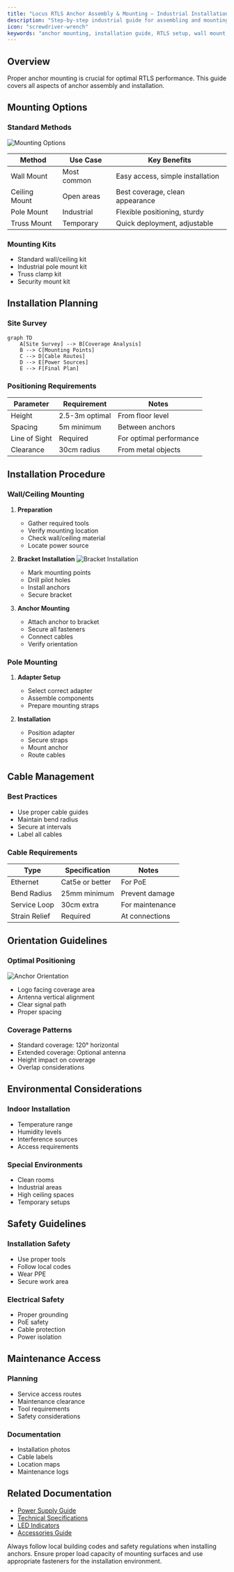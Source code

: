```yaml
---
title: "Locus RTLS Anchor Assembly & Mounting – Industrial Installation Guide"
description: "Step-by-step industrial guide for assembling and mounting Locus RTLS anchors, including wall, ceiling, and pole installation best practices."
icon: "screwdriver-wrench"
keywords: "anchor mounting, installation guide, RTLS setup, wall mount, ceiling mount, assembly instructions, mounting options, Locus RTLS"
---
```



## Overview

Proper anchor mounting is crucial for optimal RTLS performance. This guide covers all aspects of anchor assembly and installation.

## Mounting Options

### Standard Methods
![Mounting Options](../images/mounting-options.png)

| Method | Use Case | Key Benefits |
|--------|----------|--------------|
| Wall Mount | Most common | Easy access, simple installation |
| Ceiling Mount | Open areas | Best coverage, clean appearance |
| Pole Mount | Industrial | Flexible positioning, sturdy |
| Truss Mount | Temporary | Quick deployment, adjustable |

### Mounting Kits
- Standard wall/ceiling kit
- Industrial pole mount kit
- Truss clamp kit
- Security mount kit

## Installation Planning

### Site Survey
```mermaid
graph TD
    A[Site Survey] --> B[Coverage Analysis]
    B --> C[Mounting Points]
    C --> D[Cable Routes]
    D --> E[Power Sources]
    E --> F[Final Plan]
```

### Positioning Requirements
| Parameter | Requirement | Notes |
|-----------|-------------|--------|
| Height | 2.5-3m optimal | From floor level |
| Spacing | 5m minimum | Between anchors |
| Line of Sight | Required | For optimal performance |
| Clearance | 30cm radius | From metal objects |

## Installation Procedure

### Wall/Ceiling Mounting
1. **Preparation**
   - Gather required tools
   - Verify mounting location
   - Check wall/ceiling material
   - Locate power source

2. **Bracket Installation**
   ![Bracket Installation](../images/bracket-install.png)
   - Mark mounting points
   - Drill pilot holes
   - Install anchors
   - Secure bracket

3. **Anchor Mounting**
   - Attach anchor to bracket
   - Secure all fasteners
   - Connect cables
   - Verify orientation

### Pole Mounting
1. **Adapter Setup**
   - Select correct adapter
   - Assemble components
   - Prepare mounting straps

2. **Installation**
   - Position adapter
   - Secure straps
   - Mount anchor
   - Route cables

## Cable Management

### Best Practices
- Use proper cable guides
- Maintain bend radius
- Secure at intervals
- Label all cables

### Cable Requirements
| Type | Specification | Notes |
|------|--------------|--------|
| Ethernet | Cat5e or better | For PoE |
| Bend Radius | 25mm minimum | Prevent damage |
| Service Loop | 30cm extra | For maintenance |
| Strain Relief | Required | At connections |

## Orientation Guidelines

### Optimal Positioning
![Anchor Orientation](../images/anchor-orientation.png)

- Logo facing coverage area
- Antenna vertical alignment
- Clear signal path
- Proper spacing

### Coverage Patterns
- Standard coverage: 120° horizontal
- Extended coverage: Optional antenna
- Height impact on coverage
- Overlap considerations

## Environmental Considerations

### Indoor Installation
- Temperature range
- Humidity levels
- Interference sources
- Access requirements

### Special Environments
- Clean rooms
- Industrial areas
- High ceiling spaces
- Temporary setups

## Safety Guidelines

### Installation Safety
- Use proper tools
- Follow local codes
- Wear PPE
- Secure work area

### Electrical Safety
- Proper grounding
- PoE safety
- Cable protection
- Power isolation

## Maintenance Access

### Planning
- Service access routes
- Maintenance clearance
- Tool requirements
- Safety considerations

### Documentation
- Installation photos
- Cable labels
- Location maps
- Maintenance logs

## Related Documentation

- [Power Supply Guide](./powersupply)
- [Technical Specifications](./technicalspecifications)
- [LED Indicators](./anchorledindication)
- [Accessories Guide](./accessories)

<Callout type="warning">
Always follow local building codes and safety regulations when installing anchors. Ensure proper load capacity of mounting surfaces and use appropriate fasteners for the installation environment.
</Callout>
